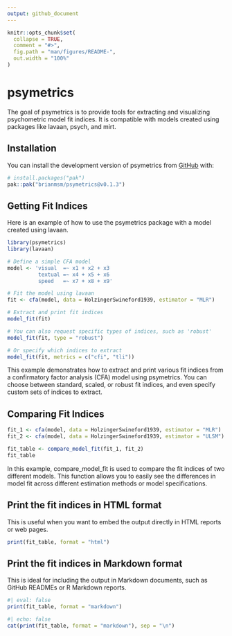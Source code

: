 ```yaml
---
output: github_document
---
```


<!-- README.md is generated from README.Rmd. Please edit that file -->

```r
knitr::opts_chunk$set(
  collapse = TRUE,
  comment = "#>",
  fig.path = "man/figures/README-",
  out.width = "100%"
)
```

# psymetrics

<!-- badges: start -->
<!-- badges: end -->

The goal of psymetrics is to provide tools for extracting and visualizing psychometric model fit indices. It is compatible with models created using packages like lavaan, psych, and mirt.

## Installation

You can install the development version of psymetrics from [GitHub](https://github.com/brianmsm/psymetrics) with:

``` r
# install.packages("pak")
pak::pak("brianmsm/psymetrics@v0.1.3")
```

## Getting Fit Indices

Here is an example of how to use the psymetrics package with a model created using lavaan.

```r
library(psymetrics)
library(lavaan)

# Define a simple CFA model
model <- 'visual  =~ x1 + x2 + x3
          textual =~ x4 + x5 + x6
          speed   =~ x7 + x8 + x9'

# Fit the model using lavaan
fit <- cfa(model, data = HolzingerSwineford1939, estimator = "MLR")

# Extract and print fit indices
model_fit(fit)

# You can also request specific types of indices, such as 'robust'
model_fit(fit, type = "robust")

# Or specify which indices to extract
model_fit(fit, metrics = c("cfi", "tli"))
```

This example demonstrates how to extract and print various fit indices from a confirmatory factor analysis (CFA) model using psymetrics. You can choose between standard, scaled, or robust fit indices, and even specify custom sets of indices to extract.

## Comparing Fit Indices

```r
fit_1 <- cfa(model, data = HolzingerSwineford1939, estimator = "MLR")
fit_2 <- cfa(model, data = HolzingerSwineford1939, estimator = "ULSM")

fit_table <- compare_model_fit(fit_1, fit_2)
fit_table
```

In this example, compare_model_fit is used to compare the fit indices of two different models. This function allows you to easily see the differences in model fit across different estimation methods or model specifications.

## Print the fit indices in HTML format

This is useful when you want to embed the output directly in HTML reports or web pages.

```r
print(fit_table, format = "html")
```

## Print the fit indices in Markdown format

This is ideal for including the output in Markdown documents, such as GitHub READMEs or R Markdown reports.

```r
#| eval: false
print(fit_table, format = "markdown")
```

```r
#| echo: false
cat(print(fit_table, format = "markdown"), sep = "\n")
```


